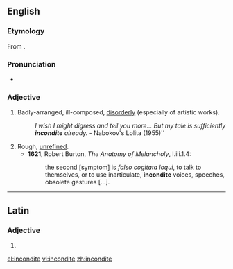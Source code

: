 ==English==

===Etymology===
From {{etyl|la}} {{term|inconditus}}.

===Pronunciation===
* {{a|UK}} {{IPA|/ɪnˈkɒndɪt/}}

===Adjective===
{{infl|en|adjective}}

# Badly-arranged, ill-composed, [[disorderly]] (especially of artistic works).
#: ''I wish I might digress and tell you more...  But my tale is sufficiently '''incondite''' already.''   - Nabokov's Lolita (1955)''
# Rough, [[unrefined]].
#* '''1621''', Robert Burton, ''The Anatomy of Melancholy'', I.iii.1.4:
#*: the second [symptom] is ''falso cogitata loqui'', to talk to themselves, or to use inarticulate, '''incondite''' voices, speeches, obsolete gestures [...].

----

==Latin==

===Adjective===
{{la-adj-form|incondite}}

# {{inflection of|inconditus|inconditus|voc|m|s|lang=la}}

[[el:incondite]]
[[vi:incondite]]
[[zh:incondite]]